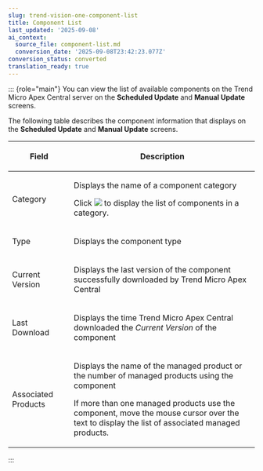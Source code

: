 ```yaml
---
slug: trend-vision-one-component-list
title: Component List
last_updated: '2025-09-08'
ai_context:
  source_file: component-list.md
  conversion_date: '2025-09-08T23:42:23.077Z'
conversion_status: converted
translation_ready: true
---
```


::: {role="main"}
You can view the list of available components on the Trend Micro Apex Central server on the **Scheduled Update** and **Manual Update** screens.

The following table describes the component information that displays on the **Scheduled Update** and **Manual Update** screens.

<table>
<colgroup>
<col style="width: 25%" />
<col style="width: 75%" />
</colgroup>
<thead>
<tr>
<th><p>Field</p></th>
<th><p>Description</p></th>
</tr>
</thead>
<tbody>
<tr>
<td><p>Category</p></td>
<td><p>Displays the name of a component category</p>
<p>Click <img src="./images/updates_expand=GUID-D176EF44-A17B-449A-8323-A3A884297037=1=en-us=Low.webp" /> to display the list of components in a category.</p></td>
</tr>
<tr>
<td><p>Type</p></td>
<td><p>Displays the component type</p></td>
</tr>
<tr>
<td><p>Current Version</p></td>
<td><p>Displays the last version of the component successfully downloaded by Trend Micro Apex Central</p></td>
</tr>
<tr>
<td><p>Last Download</p></td>
<td><p>Displays the time Trend Micro Apex Central downloaded the <em>Current Version</em> of the component</p></td>
</tr>
<tr>
<td><p>Associated Products</p></td>
<td><p>Displays the name of the managed product or the number of managed products using the component</p>
<p>If more than one managed products use the component, move the mouse cursor over the text to display the list of associated managed products.</p></td>
</tr>
</tbody>
</table>
:::
